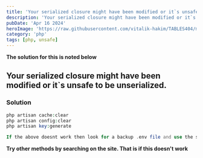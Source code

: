 ```yaml
---
title: 'Your serialized closure might have been modified or it`s unsafe to be unserialized.'
description: 'Your serialized closure might have been modified or it`s unsafe to be unserialized.'
pubDate: 'Apr 16 2024'
heroImage: 'https://raw.githubusercontent.com/vitalik-hakim/TABLES404/main/error_b/php.png'
category: 'php'
tags: [php, unsafe]
---
```


**The solution for this is noted below**

## Your serialized closure might have been modified or it`s unsafe to be unserialized.

### Solution

```php
php artisan cache:clear
php artisan config:clear
php artisan key:generate

If the above doesnt work then look for a backup .env file and use the same APP_KEY to resolve it.
```

**Try other methods by searching on the site. That is if this doesn't work**
